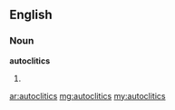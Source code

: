 ==English==

===Noun===
'''autoclitics'''

# {{plural of|[[autoclitic]]}}

[[ar:autoclitics]]
[[mg:autoclitics]]
[[my:autoclitics]]